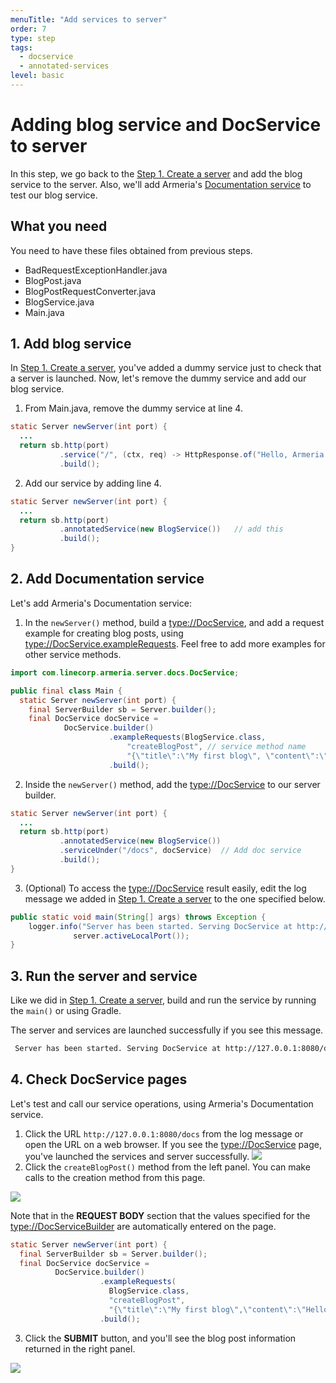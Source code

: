 ```yaml
---
menuTitle: "Add services to server"
order: 7
type: step
tags:
  - docservice
  - annotated-services
level: basic
---
```


# Adding blog service and DocService to server

In this step, we go back to the [Step 1. Create a server](/tutorials/tutorial-blog-rest-step1) and add the blog service to the server. Also, we'll add Armeria's [Documentation service](/docs/server-docservice) to test our blog service.

<TutorialSteps current={7} />

## What you need

You need to have these files obtained from previous steps.

- BadRequestExceptionHandler.java
- BlogPost.java
- BlogPostRequestConverter.java
- BlogService.java
- Main.java

## 1. Add blog service

In [Step 1. Create a server](/tutorials/tutorial-blog-rest-step1), you've added a dummy service just to check that a server is launched. Now, let's remove the dummy service and add our blog service.

1. From Main.java, remove the dummy service at line 4.
  ```java filename=Main.java highlight=4 showlineno=true
  static Server newServer(int port) {
    ...
    return sb.http(port)
             .service("/", (ctx, req) -> HttpResponse.of("Hello, Armeria!")) // remove this
             .build();
  ```
2. Add our service by adding line 4.
  ```java filename=Main.java highlight=4 showlineno=true
  static Server newServer(int port) {
    ...
    return sb.http(port)
             .annotatedService(new BlogService())   // add this
             .build();
  }
  ```

## 2. Add Documentation service

Let's add Armeria's Documentation service:

1. In the `newServer()` method, build a <type://DocService>, and add a request example for creating blog posts, using <type://DocService.exampleRequests>. Feel free to add more examples for other service methods.
  ```java filename=Main.java highlight=1,6-13
  import com.linecorp.armeria.server.docs.DocService;

  public final class Main {
    static Server newServer(int port) {
      final ServerBuilder sb = Server.builder();
      final DocService docService =
              DocService.builder()
                        .exampleRequests(BlogService.class,
                            "createBlogPost", // service method name
                            "{\"title\":\"My first blog\", \"content\":\"Hello Armeria!\"}")
                        .build();
  ```
2. Inside the `newServer()` method, add the <type://DocService> to our server builder.
  ```java filename=Main.java highlight=5
  static Server newServer(int port) {
    ...
    return sb.http(port)
             .annotatedService(new BlogService())
             .serviceUnder("/docs", docService)  // Add doc service
             .build();
  }
  ```
3. (Optional) To access the <type://DocService> result easily, edit the log message we added in [Step 1. Create a server](/tutorials/tutorial-blog-rest-step1) to the one specified below.
  ```java filename=Main.java highlight=2
  public static void main(String[] args) throws Exception {
      logger.info("Server has been started. Serving DocService at http://127.0.0.1:{}/docs",
                server.activeLocalPort());
  }
  ```

## 3. Run the server and service

Like we did in [Step 1. Create a server](/tutorial-blog-rest-step1#4-run-the-server-and-service), build and run the service by running the `main()` or using Gradle.

The server and services are launched successfully if you see this message.

```bash
 Server has been started. Serving DocService at http://127.0.0.1:8080/docs
```

## 4. Check DocService pages

Let's test and call our service operations, using Armeria's Documentation service.

1. Click the URL `http://127.0.0.1:8080/docs` from the log message or open the URL on a web browser. If you see the <type://DocService> page, you've launched the services and server successfully.
  ![](../../images/tutorial_blogservice_docservice.png)
2. Click the `createBlogPost()` method from the left panel. You can make calls to the creation method from this page.

  ![](../../images/tutorial_blogservice_reqex.png)

  Note that in the **REQUEST BODY** section that the values specified for the <type://DocServiceBuilder> are automatically entered on the page.
  ```java filename=Main.java highlight=5-8
  static Server newServer(int port) {
    final ServerBuilder sb = Server.builder();
    final DocService docService =
            DocService.builder()
                      .exampleRequests(
                        BlogService.class,
                        "createBlogPost",
                        "{\"title\":\"My first blog\",\"content\":\"Hello Armeria!\"}")
                      .build();
  ```
3. Click the **SUBMIT** button, and you'll see the blog post information returned in the right panel.

  ![](../../images/tutorial_blogservice_return.png)